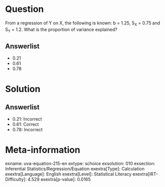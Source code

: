 Question
========

From a regression of Y on X, the following is known: b = 1.25, S~X~ = 0.75 and S~Y~ = 1.2. What is the proportion of variance explained?

Answerlist
----------

* 0.21
* 0.61
* 0.78

Solution
========

Answerlist
----------

* 0.21: Incorrect
* 0.61: Correct
* 0.78: Incorrect

Meta-information
================
exname: uva-equation-215-en
extype: schoice
exsolution: 010
exsection: Inferential Statistics/Regression/Equation
exextra[Type]: Calculation
exextra[Language]: English
exextra[Level]: Statistical Literacy
exextra[IRT-Difficulty]: 4.529
exextra[p-value]: 0.0165
